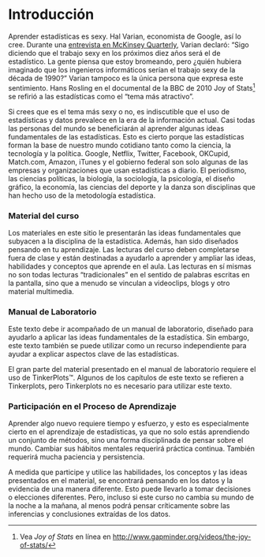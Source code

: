 # Introducción {-}

Aprender estadísticas es sexy. Hal Varian, economista de Google, así lo cree. Durante una [entrevista en McKinsey Quarterly](http://www.mckinsey.com/industries/high-tech/our-insights/hal-varian-on-how-the-web-challenges-managers), Varian declaró: "Sigo diciendo que el trabajo sexy en los próximos diez años será el de estadístico. La gente piensa que estoy bromeando, pero ¿quién hubiera imaginado que los ingenieros informáticos serían el trabajo sexy de la década de 1990?" Varian tampoco es la única persona que expresa este sentimiento. Hans Rosling en el documental de la BBC de 2010 Joy of Stats^[Vea *Joy of Stats* en línea en [http://www.gapminder.org/videos/the-joy-of-stats/](http://www.gapminder .org/videos/the-joy-of-stats/)] se refirió a las estadísticas como el "tema más atractivo".

Si crees que es el tema más sexy o no, es indiscutible que el uso de estadísticas y datos prevalece en la era de la información actual. Casi todas las personas del mundo se beneficiarán al aprender algunas ideas fundamentales de las estadísticas. Esto es cierto porque las estadísticas forman la base de nuestro mundo cotidiano tanto como la ciencia, la tecnología y la política. Google, Netflix, Twitter, Facebook, OKCupid, Match.com, Amazon, iTunes y el gobierno federal son solo algunas de las empresas y organizaciones que usan estadísticas a diario. El periodismo, las ciencias políticas, la biología, la sociología, la psicología, el diseño gráfico, la economía, las ciencias del deporte y la danza son disciplinas que han hecho uso de la metodología estadística.

### Material del curso {-}

Los materiales en este sitio le presentarán las ideas fundamentales que subyacen a la disciplina de la estadística. Además, han sido diseñados pensando en tu aprendizaje. Las lecturas del curso deben completarse fuera de clase y están destinadas a ayudarlo a aprender y ampliar las ideas, habilidades y conceptos que aprende en el aula. Las lecturas en sí mismas no son todas lecturas "tradicionales" en el sentido de palabras escritas en la pantalla, sino que a menudo se vinculan a videoclips, blogs y otro material multimedia.

### Manual de Laboratorio {-}

Este texto debe ir acompañado de un manual de laboratorio, diseñado para ayudarlo a aplicar las ideas fundamentales de la estadística. Sin embargo, este texto también se puede utilizar como un recurso independiente para ayudar a explicar aspectos clave de las estadísticas.

El gran parte del material presentado en el manual de laboratorio requiere el uso de TinkerPlots&trade;. Algunos de los capítulos de este texto se refieren a Tinkerplots, pero Tinkerplots no es necesario para utilizar este texto.


### Participación en el Proceso de Aprendizaje {-}

Aprender algo nuevo requiere tiempo y esfuerzo, y esto es especialmente cierto en el aprendizaje de estadísticas, ya que no solo estás aprendiendo un conjunto de métodos, sino una forma disciplinada de pensar sobre el mundo. Cambiar sus hábitos mentales requerirá práctica continua. También requerirá mucha paciencia y persistencia.

A medida que participe y utilice las habilidades, los conceptos y las ideas presentados en el material, se encontrará pensando en los datos y la evidencia de una manera diferente. Esto puede llevarlo a tomar decisiones o elecciones diferentes. Pero, incluso si este curso no cambia su mundo de la noche a la mañana, al menos podrá pensar críticamente sobre las inferencias y conclusiones extraídas de los datos.
